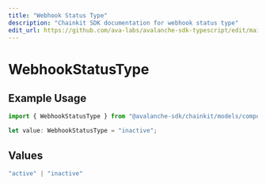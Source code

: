 ```yaml
---
title: "Webhook Status Type"
description: "Chainkit SDK documentation for webhook status type"
edit_url: https://github.com/ava-labs/avalanche-sdk-typescript/edit/main/chainkit/docs/models/components/webhookstatustype.md
---
```


# WebhookStatusType

## Example Usage

```typescript
import { WebhookStatusType } from "@avalanche-sdk/chainkit/models/components";

let value: WebhookStatusType = "inactive";
```

## Values

```typescript
"active" | "inactive"
```